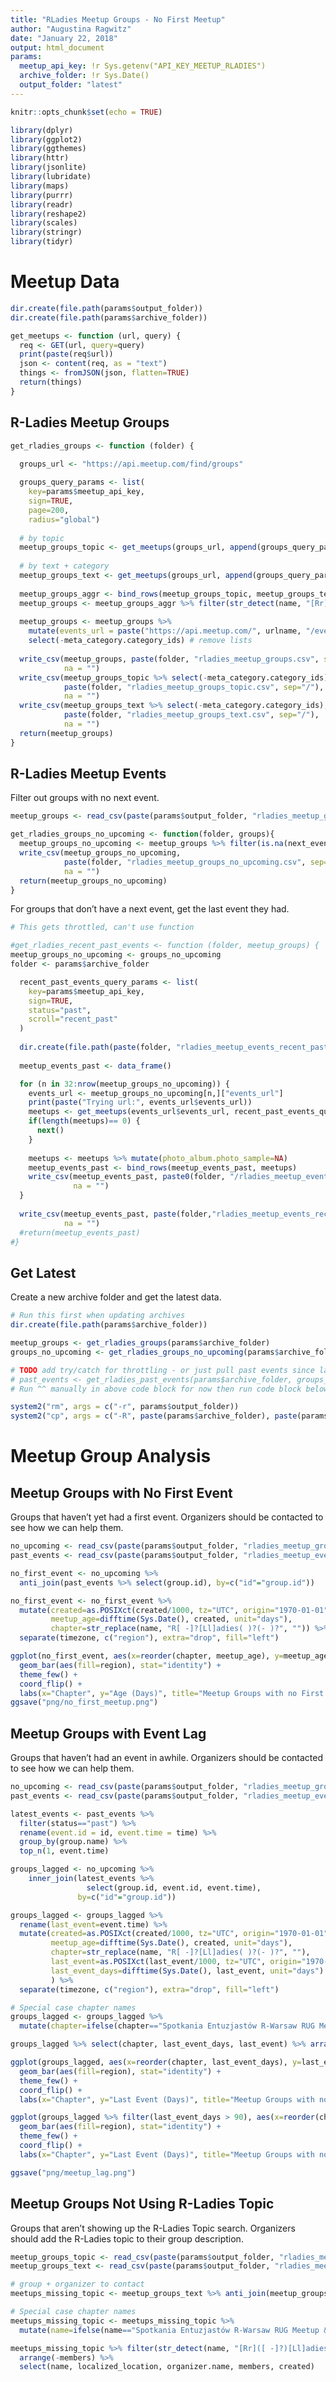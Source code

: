 ```yaml
---
title: "RLadies Meetup Groups - No First Meetup"
author: "Augustina Ragwitz"
date: "January 22, 2018"
output: html_document
params:
  meetup_api_key: !r Sys.getenv("API_KEY_MEETUP_RLADIES")
  archive_folder: !r Sys.Date()
  output_folder: "latest"
---
```


```r
knitr::opts_chunk$set(echo = TRUE)

library(dplyr)
library(ggplot2)
library(ggthemes)
library(httr)
library(jsonlite)
library(lubridate)
library(maps)
library(purrr)
library(readr)
library(reshape2)
library(scales)
library(stringr)
library(tidyr)
```

# Meetup Data

```r
dir.create(file.path(params$output_folder))
dir.create(file.path(params$archive_folder))

get_meetups <- function (url, query) {
  req <- GET(url, query=query)
  print(paste(req$url))
  json <- content(req, as = "text")
  things <- fromJSON(json, flatten=TRUE)
  return(things)
}
```

## R-Ladies Meetup Groups


```r

get_rladies_groups <- function (folder) {
  
  groups_url <- "https://api.meetup.com/find/groups"

  groups_query_params <- list(
    key=params$meetup_api_key, 
    sign=TRUE,
    page=200,
    radius="global")
  
  # by topic
  meetup_groups_topic <- get_meetups(groups_url, append(groups_query_params, c(topic_id=1513883, order="members")))
  
  # by text + category
  meetup_groups_text <- get_meetups(groups_url, append(groups_query_params, c(text="r-ladies", category=34)))
  
  meetup_groups_aggr <- bind_rows(meetup_groups_topic, meetup_groups_text %>% anti_join(meetup_groups_topic, by="id"))
  meetup_groups <- meetup_groups_aggr %>% filter(str_detect(name, "[Rr]([ -]?)[Ll]adies"))
  
  meetup_groups <- meetup_groups %>%
    mutate(events_url = paste("https://api.meetup.com/", urlname, "/events", sep="")) %>%
    select(-meta_category.category_ids) # remove lists
  
  write_csv(meetup_groups, paste(folder, "rladies_meetup_groups.csv", sep="/"), 
            na = "")
  write_csv(meetup_groups_topic %>% select(-meta_category.category_ids), 
            paste(folder, "rladies_meetup_groups_topic.csv", sep="/"), 
            na = "")
  write_csv(meetup_groups_text %>% select(-meta_category.category_ids), 
            paste(folder, "rladies_meetup_groups_text.csv", sep="/"), 
            na = "")
  return(meetup_groups)
}

```

## R-Ladies Meetup Events

Filter out groups with no next event.

```r
meetup_groups <- read_csv(paste(params$output_folder, "rladies_meetup_groups.csv", sep="/"))

get_rladies_groups_no_upcoming <- function(folder, groups){
  meetup_groups_no_upcoming <- meetup_groups %>% filter(is.na(next_event.id))
  write_csv(meetup_groups_no_upcoming, 
            paste(folder, "rladies_meetup_groups_no_upcoming.csv", sep="/"), 
            na = "")
  return(meetup_groups_no_upcoming)
}

```

For groups that don't have a next event, get the last event they had.

```r
# This gets throttled, can't use function

#get_rladies_recent_past_events <- function (folder, meetup_groups) {
meetup_groups_no_upcoming <- groups_no_upcoming
folder <- params$archive_folder

  recent_past_events_query_params <- list(
    key=params$meetup_api_key, 
    sign=TRUE,
    status="past",
    scroll="recent_past"
  )
  
  dir.create(file.path(paste(folder, "rladies_meetup_events_recent_past", sep="/")))
  
  meetup_events_past <- data_frame()

  for (n in 32:nrow(meetup_groups_no_upcoming)) {
    events_url <- meetup_groups_no_upcoming[n,]["events_url"]
    print(paste("Trying url:", events_url$events_url))
    meetups <- get_meetups(events_url$events_url, recent_past_events_query_params)
    if(length(meetups)== 0) {
      next()
    }
  
    meetups <- meetups %>% mutate(photo_album.photo_sample=NA)
    meetup_events_past <- bind_rows(meetup_events_past, meetups)
    write_csv(meetup_events_past, paste0(folder, "/rladies_meetup_events_recent_past/_meetup_events_recent_past_", n, ".csv"),
              na = "")
  }
  
  write_csv(meetup_events_past, paste(folder,"rladies_meetup_events_recent_past.csv", sep="/"), 
            na = "")
  #return(meetup_events_past)
#}
```

## Get Latest

Create a new archive folder and get the latest data.

```r

# Run this first when updating archives
dir.create(file.path(params$archive_folder))

meetup_groups <- get_rladies_groups(params$archive_folder)
groups_no_upcoming <- get_rladies_groups_no_upcoming(params$archive_folder, meetup_groups)

# TODO add try/catch for throttling - or just pull past events since last pull and merge with last pull
# past_events <- get_rladies_past_events(params$archive_folder, groups_no_upcoming)
# Run ^^ manually in above code block for now then run code block below to copy archive folder to output

```

```r

system2("rm", args = c("-r", params$output_folder))
system2("cp", args = c("-R", paste(params$archive_folder), paste(params$output_folder)))

```

# Meetup Group Analysis

## Meetup Groups with No First Event

Groups that haven't yet had a first event. Organizers should be contacted to see how we can help them.

```r

no_upcoming <- read_csv(paste(params$output_folder, "rladies_meetup_groups_no_upcoming.csv", sep="/"))
past_events <- read_csv(paste(params$output_folder, "rladies_meetup_events_recent_past.csv", sep="/"))

no_first_event <- no_upcoming %>% 
  anti_join(past_events %>% select(group.id), by=c("id"="group.id"))

no_first_event <- no_first_event %>%
  mutate(created=as.POSIXct(created/1000, tz="UTC", origin="1970-01-01"),
         meetup_age=difftime(Sys.Date(), created, unit="days"),
         chapter=str_replace(name, "R[ -]?[Ll]adies( )?(- )?", "")) %>%
  separate(timezone, c("region"), extra="drop", fill="left")

```

```r
       
ggplot(no_first_event, aes(x=reorder(chapter, meetup_age), y=meetup_age)) +
  geom_bar(aes(fill=region), stat="identity") +
  theme_few() +
  coord_flip() +
  labs(x="Chapter", y="Age (Days)", title="Meetup Groups with no First Event")
ggsave("png/no_first_meetup.png")
```

## Meetup Groups with Event Lag

Groups that haven't had an event in awhile. Organizers should be contacted to see how we can help them.

```r

no_upcoming <- read_csv(paste(params$output_folder, "rladies_meetup_groups.csv", sep="/"))
past_events <- read_csv(paste(params$output_folder, "rladies_meetup_events_recent_past.csv", sep="/"))

latest_events <- past_events %>% 
  filter(status=="past") %>%
  rename(event.id = id, event.time = time) %>%
  group_by(group.name) %>%
  top_n(1, event.time)

groups_lagged <- no_upcoming %>%
    inner_join(latest_events %>% 
                 select(group.id, event.id, event.time), 
               by=c("id"="group.id"))

groups_lagged <- groups_lagged %>%
  rename(last_event=event.time) %>%
  mutate(created=as.POSIXct(created/1000, tz="UTC", origin="1970-01-01"),
         meetup_age=difftime(Sys.Date(), created, unit="days"),
         chapter=str_replace(name, "R[ -]?[Ll]adies( )?(- )?", ""),
         last_event=as.POSIXct(last_event/1000, tz="UTC", origin="1970-01-01"),
         last_event_days=difftime(Sys.Date(), last_event, unit="days")
         ) %>%
  separate(timezone, c("region"), extra="drop", fill="left")

# Special case chapter names
groups_lagged <- groups_lagged %>% 
  mutate(chapter=ifelse(chapter=="Spotkania Entuzjastów R-Warsaw RUG Meetup & Warsaw", "Warsaw", chapter))

groups_lagged %>% select(chapter, last_event_days, last_event) %>% arrange(-last_event_days)

```

```r

ggplot(groups_lagged, aes(x=reorder(chapter, last_event_days), y=last_event_days)) +
  geom_bar(aes(fill=region), stat="identity") +
  theme_few() +
  coord_flip() +
  labs(x="Chapter", y="Last Event (Days)", title="Meetup Groups with no Next Event")

```

```r


ggplot(groups_lagged %>% filter(last_event_days > 90), aes(x=reorder(chapter, last_event_days), y=last_event_days)) +
  geom_bar(aes(fill=region), stat="identity") +
  theme_few() +
  coord_flip() +
  labs(x="Chapter", y="Last Event (Days)", title="Meetup Groups with no Next Event (>90 days since last event)")

ggsave("png/meetup_lag.png")

```



## Meetup Groups Not Using R-Ladies Topic

Groups that aren't showing up the R-Ladies Topic search. Organizers should add the R-Ladies topic to their group description.

```r

meetup_groups_topic <- read_csv(paste(params$output_folder, "rladies_meetup_groups_topic.csv", sep="/"))
meetup_groups_text <- read_csv(paste(params$output_folder, "rladies_meetup_groups_text.csv", sep="/"))

# group + organizer to contact
meetups_missing_topic <- meetup_groups_text %>% anti_join(meetup_groups_topic, by="id")

# Special case chapter names
meetups_missing_topic <- meetups_missing_topic %>% 
  mutate(name=ifelse(name=="Spotkania Entuzjastów R-Warsaw RUG Meetup & R-Ladies Warsaw", "R-Ladies Warsaw", name))

meetups_missing_topic %>% filter(str_detect(name, "[Rr]([ -]?)[Ll]adies")) %>%
  arrange(-members) %>% 
  select(name, localized_location, organizer.name, members, created)

```




